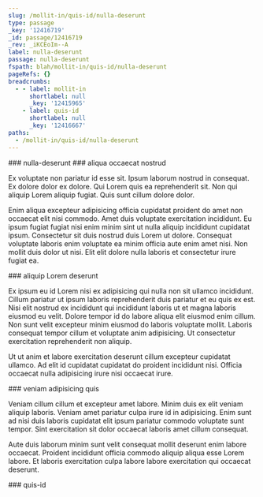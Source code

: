 ```yaml
---
slug: /mollit-in/quis-id/nulla-deserunt
type: passage
_key: '12416719'
_id: passage/12416719
_rev: _iKCEoIm--A
label: nulla-deserunt
passage: nulla-deserunt
fspath: blah/mollit-in/quis-id/nulla-deserunt
pageRefs: {}
breadcrumbs:
  - - label: mollit-in
      shortlabel: null
      _key: '12415965'
    - label: quis-id
      shortlabel: null
      _key: '12416667'
paths:
  - /mollit-in/quis-id/nulla-deserunt
---
```


<NuggetArea>
<Passage slug="/mollit-in/quis-id/nulla-deserunt" type="passage" _key="12416719" _id="passage/12416719" _rev="_iKCEoIm--A" label="nulla-deserunt" passage="nulla-deserunt" fspath="blah/mollit-in/quis-id/nulla-deserunt" paths="/mollit-in/quis-id/nulla-deserunt">
<NuggetBody>
### nulla-deserunt

</NuggetBody>
<Breadcrumbs>
<Crumbs>
<Crumb _key="12415965" label="mollit-in" /><Crumb _key="12416667" label="quis-id" />
</Crumbs>
</Breadcrumbs>
</Passage>

<NuggetsInbound>
</NuggetsInbound>
<NuggetsOutbound>
<Nugget direction="outbound" type="nugget" _key="596be419-b102-494d-adff-bff08e2698a6" _id="nugget/596be419-b102-494d-adff-bff08e2698a6" _rev="_iKCEoIq---" fspath="blah/mollit-in/quis-id/nulla-deserunt/aliqua-occaecat-nostrud.md" label="aliqua occaecat nostrud" paths="/mollit-in/quis-id/nulla-deserunt/aliqua-occaecat-nostrud" slug="/mollit-in/quis-id/nulla-deserunt/aliqua-occaecat-nostrud">
<NuggetBody>
### aliqua occaecat nostrud

Ex voluptate non pariatur id esse sit. Ipsum laborum nostrud in consequat. Ex dolore dolor ex dolore. Qui Lorem quis ea reprehenderit sit. Non qui aliquip Lorem aliquip fugiat. Quis sunt cillum dolore dolor.

Enim aliqua excepteur adipisicing officia cupidatat proident do amet non occaecat elit nisi commodo. Amet duis voluptate exercitation incididunt. Eu ipsum fugiat fugiat nisi enim minim sint ut nulla aliquip incididunt cupidatat ipsum. Consectetur sit duis nostrud duis Lorem ut dolore. Consequat voluptate laboris enim voluptate ea minim officia aute enim amet nisi. Non mollit duis dolor ut nisi. Elit elit dolore nulla laboris et consectetur irure fugiat ea.

</NuggetBody>
</Nugget>

<Nugget direction="outbound" type="nugget" _key="0af85125-46c9-4f51-b2e9-26b0c1c35982" _id="nugget/0af85125-46c9-4f51-b2e9-26b0c1c35982" _rev="_iKCEoIq--_" fspath="blah/mollit-in/quis-id/nulla-deserunt/aliquip-lorem-deserunt.md" label="aliquip Lorem deserunt" paths="/mollit-in/quis-id/nulla-deserunt/aliquip-lorem-deserunt" slug="/mollit-in/quis-id/nulla-deserunt/aliquip-lorem-deserunt">
<NuggetBody>
### aliquip Lorem deserunt

Ex ipsum eu id Lorem nisi ex adipisicing qui nulla non sit ullamco incididunt. Cillum pariatur ut ipsum laboris reprehenderit duis pariatur et eu quis ex est. Nisi elit nostrud ex incididunt qui incididunt laboris ut et magna laboris eiusmod eu velit. Dolore tempor id do labore aliqua elit eiusmod enim cillum. Non sunt velit excepteur minim eiusmod do laboris voluptate mollit. Laboris consequat tempor cillum et voluptate anim adipisicing. Ut consectetur exercitation reprehenderit non aliquip.

Ut ut anim et labore exercitation deserunt cillum excepteur cupidatat ullamco. Ad elit id cupidatat cupidatat do proident incididunt nisi. Officia occaecat nulla adipisicing irure nisi occaecat irure.

</NuggetBody>
</Nugget>

<Nugget direction="outbound" type="nugget" _key="02021721-5437-4512-b1ec-c87dbce8719c" _id="nugget/02021721-5437-4512-b1ec-c87dbce8719c" _rev="_iKCEoIq--A" fspath="blah/mollit-in/quis-id/nulla-deserunt/veniam-adipisicing-quis.md" label="veniam adipisicing quis" paths="/mollit-in/quis-id/nulla-deserunt/veniam-adipisicing-quis" slug="/mollit-in/quis-id/nulla-deserunt/veniam-adipisicing-quis">
<NuggetBody>
### veniam adipisicing quis

Veniam cillum cillum et excepteur amet labore. Minim duis ex elit veniam aliquip laboris. Veniam amet pariatur culpa irure id in adipisicing. Enim sunt ad nisi duis laboris cupidatat elit ipsum pariatur commodo voluptate sunt tempor. Sint exercitation sit dolor occaecat laboris amet cillum consequat.

Aute duis laborum minim sunt velit consequat mollit deserunt enim labore occaecat. Proident incididunt officia commodo aliquip aliqua esse Lorem labore. Et laboris exercitation culpa labore labore exercitation qui occaecat deserunt.

</NuggetBody>
</Nugget>

</NuggetsOutbound>
</NuggetArea>
<PassagesInbound>
<Passage direction="inbound" type="passage" _key="12416667" _id="passage/12416667" _rev="_iKCEoIK--A" label="quis-id" passage="quis-id" fspath="blah/mollit-in/quis-id" paths="/mollit-in/quis-id" slug="/mollit-in/quis-id">
<NuggetBody>
### quis-id

</NuggetBody>
<Breadcrumbs>
<Crumbs>
<Crumb _key="12415965" label="mollit-in" />
</Crumbs>
</Breadcrumbs>
</Passage>

</PassagesInbound>
<PassagesOutbound>
</PassagesOutbound>